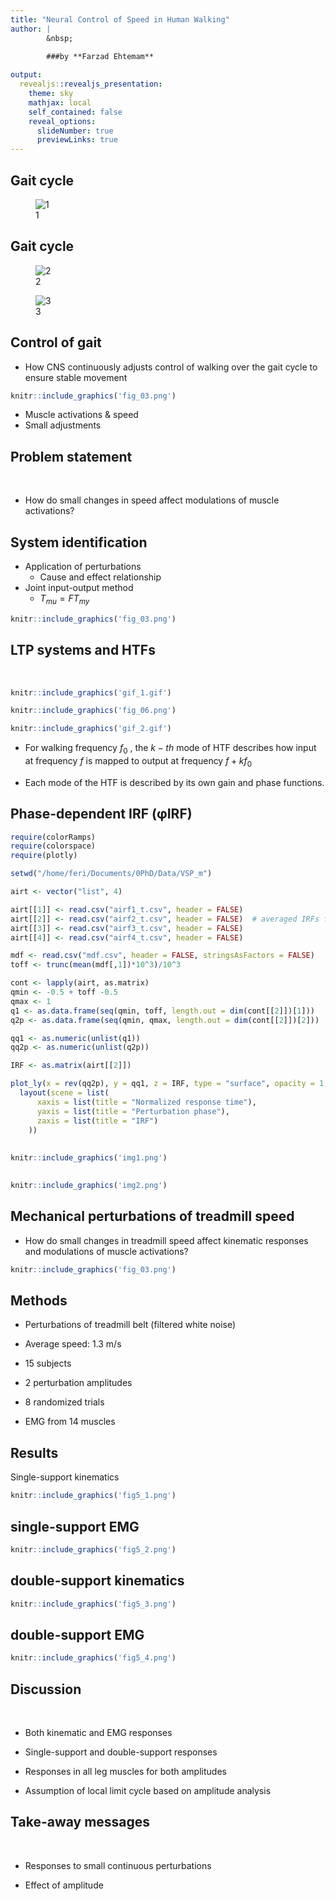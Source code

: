 ```yaml
---
title: "Neural Control of Speed in Human Walking"
author: |
        &nbsp;

        ###by **Farzad Ehtemam**
        
output:
  revealjs::revealjs_presentation:
    theme: sky
    mathjax: local
    self_contained: false
    reveal_options:
      slideNumber: true
      previewLinks: true
---
```


## Gait cycle

![1](fig_01.png)


## Gait cycle

![2](fig_02_1.png)

![3](fig_02_2.png)

## Control of gait

- How CNS continuously adjusts control of walking over the gait cycle to ensure stable movement

```r
knitr::include_graphics('fig_03.png')
```

- Muscle activations & speed
- Small adjustments

## Problem statement

&nbsp;

- How do small changes in speed affect modulations of muscle activations?

## System identification

- Application of perturbations
    * Cause and effect relationship
- Joint input-output method
    * $T_{mu} = F T_{my}$

```r
knitr::include_graphics('fig_03.png')
```

## LTP systems and HTFs

&nbsp;

```r
knitr::include_graphics('gif_1.gif')
```
```r
knitr::include_graphics('fig_06.png')
```
```r
knitr::include_graphics('gif_2.gif')
```

- For walking frequency  $f_0$ , the $k-th$ mode of HTF describes how input at frequency  $f$  is mapped to output at frequency $f +kf_0$

- Each mode of the HTF is described by its own gain and phase functions.

## Phase-dependent IRF (φIRF)
```r

require(colorRamps)
require(colorspace)
require(plotly)

setwd("/home/feri/Documents/0PhD/Data/VSP_m")

airt <- vector("list", 4)

airt[[1]] <- read.csv("airf1_t.csv", header = FALSE)
airt[[2]] <- read.csv("airf2_t.csv", header = FALSE)  # averaged IRFs for all phases of stimulus (not just one slice)
airt[[3]] <- read.csv("airf3_t.csv", header = FALSE) 
airt[[4]] <- read.csv("airf4_t.csv", header = FALSE)

mdf <- read.csv("mdf.csv", header = FALSE, stringsAsFactors = FALSE)
toff <- trunc(mean(mdf[,1])*10^3)/10^3 

cont <- lapply(airt, as.matrix)
qmin <- -0.5 + toff -0.5
qmax <- 1
q1 <- as.data.frame(seq(qmin, toff, length.out = dim(cont[[2]])[1]))
q2p <- as.data.frame(seq(qmin, qmax, length.out = dim(cont[[2]])[2]))

qq1 <- as.numeric(unlist(q1))
qq2p <- as.numeric(unlist(q2p))

IRF <- as.matrix(airt[[2]])

plot_ly(x = rev(qq2p), y = qq1, z = IRF, type = "surface", opacity = 1, colors = diverge_hcl(121, c = 120, l = c(20,90), power = 1.0)) %>%
  layout(scene = list(
      xaxis = list(title = "Normalized response time"),
      yaxis = list(title = "Perturbation phase"),
      zaxis = list(title = "IRF")
    ))

```

##

```r
knitr::include_graphics('img1.png')
```

##

```r
knitr::include_graphics('img2.png')
```

## Mechanical perturbations of treadmill speed

- How do small changes in treadmill speed affect kinematic responses and modulations of muscle activations?

```r
knitr::include_graphics('fig_03.png')
```

## Methods

- Perturbations of treadmill belt (filtered white noise)

- Average speed: 1.3 m/s

- 15 subjects

- 2 perturbation amplitudes

- 8 randomized trials 

- EMG from 14 muscles

## Results

Single-support kinematics

```r
knitr::include_graphics('fig5_1.png')
```

## single-support EMG

```r
knitr::include_graphics('fig5_2.png')
```

## double-support kinematics

```r
knitr::include_graphics('fig5_3.png')
```

## double-support EMG

```r
knitr::include_graphics('fig5_4.png')
```

## Discussion

&nbsp;

- Both kinematic and EMG responses

- Single-support and double-support responses

- Responses in all leg muscles for both amplitudes

- Assumption of local limit cycle based on amplitude analysis

## Take-away messages

&nbsp;

- Responses to small continuous perturbations

- Effect of amplitude





